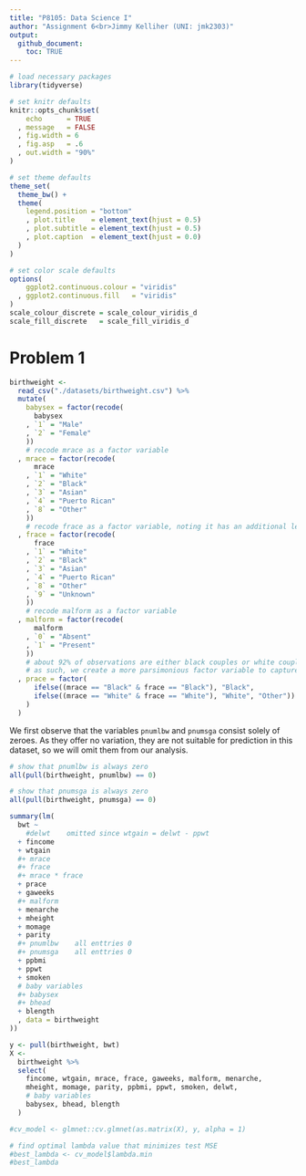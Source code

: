 ```yaml
---
title: "P8105: Data Science I"
author: "Assignment 6<br>Jimmy Kelliher (UNI: jmk2303)"
output:
  github_document:
    toc: TRUE
---
```


<!------------------------------------------------------------------------------
Preamble
------------------------------------------------------------------------------->

```r
# load necessary packages
library(tidyverse)

# set knitr defaults
knitr::opts_chunk$set(
    echo      = TRUE
  , message   = FALSE
  , fig.width = 6
  , fig.asp   = .6
  , out.width = "90%"
)

# set theme defaults
theme_set(
  theme_bw() +
  theme(
    legend.position = "bottom"
    , plot.title    = element_text(hjust = 0.5)
    , plot.subtitle = element_text(hjust = 0.5)    
    , plot.caption  = element_text(hjust = 0.0)
  )
)

# set color scale defaults
options(
    ggplot2.continuous.colour = "viridis"
  , ggplot2.continuous.fill   = "viridis"
)
scale_colour_discrete = scale_colour_viridis_d
scale_fill_discrete   = scale_fill_viridis_d
```

<!------------------------------------------------------------------------------
Problem 1
------------------------------------------------------------------------------->

# Problem 1

```r
birthweight <-
  read_csv("./datasets/birthweight.csv") %>%
  mutate(
    babysex = factor(recode(
      babysex
    , `1` = "Male"
    , `2` = "Female"
    ))
    # recode mrace as a factor variable
  , mrace = factor(recode(
      mrace
    , `1` = "White"
    , `2` = "Black"
    , `3` = "Asian"
    , `4` = "Puerto Rican"
    , `8` = "Other"
    ))
    # recode frace as a factor variable, noting it has an additional level
  , frace = factor(recode(
      frace
    , `1` = "White"
    , `2` = "Black"
    , `3` = "Asian"
    , `4` = "Puerto Rican"
    , `8` = "Other"
    , `9` = "Unknown"
    ))
    # recode malform as a factor variable
  , malform = factor(recode(
      malform
    , `0` = "Absent"
    , `1` = "Present"
    ))
    # about 92% of observations are either black couples or white couples
    # as such, we create a more parsimonious factor variable to capture this
  , prace = factor(
      ifelse((mrace == "Black" & frace == "Black"), "Black",
      ifelse((mrace == "White" & frace == "White"), "White", "Other"))
    )
  )
```

We first observe that the variables `pnumlbw` and `pnumsga` consist solely of zeroes. As they offer no variation, they are not suitable for prediction in this dataset, so we will omit them from our analysis.

```r
# show that pnumlbw is always zero
all(pull(birthweight, pnumlbw) == 0)

# show that pnumsga is always zero
all(pull(birthweight, pnumsga) == 0)
```

```r
summary(lm(
  bwt ~ 
    #delwt    omitted since wtgain = delwt - ppwt
  + fincome
  + wtgain
  #+ mrace
  #+ frace
  #+ mrace * frace
  + prace
  + gaweeks
  #+ malform
  + menarche
  + mheight
  + momage
  + parity
  #+ pnumlbw    all enttries 0
  #+ pnumsga    all enttries 0
  + ppbmi
  + ppwt
  + smoken
  # baby variables
  #+ babysex
  #+ bhead
  + blength
  , data = birthweight
))
```



```r
y <- pull(birthweight, bwt)
X <-
  birthweight %>%
  select(
    fincome, wtgain, mrace, frace, gaweeks, malform, menarche,
    mheight, momage, parity, ppbmi, ppwt, smoken, delwt,
    # baby variables
    babysex, bhead, blength
  )

#cv_model <- glmnet::cv.glmnet(as.matrix(X), y, alpha = 1)

# find optimal lambda value that minimizes test MSE
#best_lambda <- cv_model$lambda.min
#best_lambda
```